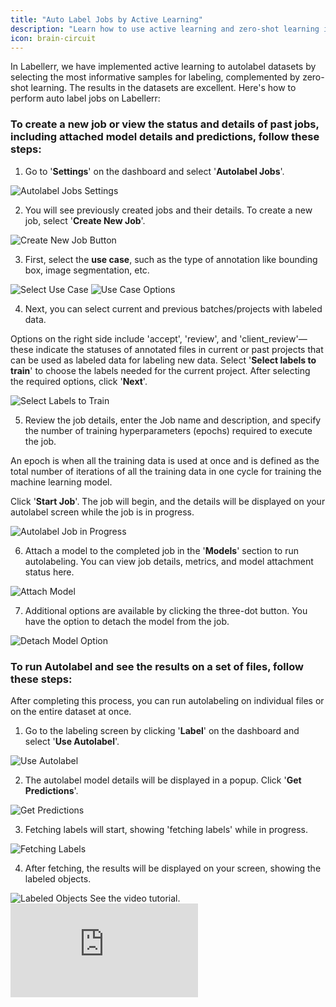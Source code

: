 ```yaml
---
title: "Auto Label Jobs by Active Learning"
description: "Learn how to use active learning and zero-shot learning in Labellerr to autolabel datasets efficiently, select informative samples, and manage auto label jobs."
icon: brain-circuit
---
```


In Labellerr, we have implemented active learning to autolabel datasets by selecting the most informative samples for labeling, complemented by zero-shot learning. The results in the datasets are excellent. Here's how to perform auto label jobs on Labellerr:

### To create a new job or view the status and details of past jobs, including attached model details and predictions, follow these steps:

1.  Go to '**Settings**' on the dashboard and select '**Autolabel Jobs**'.

<Frame>
  <img src="https://cdn.labellerr.com/1%20%20Documentation/9e736296-752a-4a7c-820c-1a509ed26ddd.webp" alt="Autolabel Jobs Settings" />
</Frame>

2.  You will see previously created jobs and their details. To create a new job, select '**Create New Job**'.

<Frame>
  <img src="https://cdn.labellerr.com/1%20%20Documentation/84f58f6f-9807-4513-937e-1409c0b72d43.webp" alt="Create New Job Button" />
</Frame>

3.  First, select the **use case**, such as the type of annotation like bounding box, image segmentation, etc.

<Frame>
  <img src="https://cdn.labellerr.com/1%20%20Documentation/14d33467-0fcf-4011-8cb9-9b63584d5f51.webp" alt="Select Use Case" />
</Frame>

<Frame>
  <img src="https://cdn.labellerr.com/1%20%20Documentation/f84b3ec1-9168-437c-8abd-f39bbeec7511.webp" alt="Use Case Options" />
</Frame>

4.  Next, you can select current and previous batches/projects with labeled data.

Options on the right side include 'accept', 'review', and 'client_review'—these indicate the statuses of annotated files in current or past projects that can be used as labeled data for labeling new data. Select '**Select labels to train**' to choose the labels needed for the current project. After selecting the required options, click '**Next**'.

<Frame>
  <img src="https://cdn.labellerr.com/1%20%20Documentation/99e691a2-9e2f-4b91-b449-cb46595ab5a0.webp" alt="Select Labels to Train" />
</Frame>

5.  Review the job details, enter the Job name and description, and specify the number of training hyperparameters (epochs) required to execute the job.

<Info>
An epoch is when all the training data is used at once and is defined as the total number of iterations of all the training data in one cycle for training the machine learning model.
</Info>

Click '**Start Job**'. The job will begin, and the details will be displayed on your autolabel screen while the job is in progress.

<Frame>
  <img src="https://cdn.labellerr.com/1%20%20Documentation/9ec585bb-1518-43f3-afdc-5c5b5ab9058e.webp" alt="Autolabel Job in Progress" />
</Frame>

6.  Attach a model to the completed job in the '**Models**' section to run autolabeling. You can view job details, metrics, and model attachment status here.

<Frame>
  <img src="https://cdn.labellerr.com/1%20%20Documentation/733417f9-c7a8-4e2a-b7a1-1d4293dade4a.webp" alt="Attach Model" />
</Frame>

7.  Additional options are available by clicking the three-dot button. You have the option to detach the model from the job.

<Frame>
  <img src="https://cdn.labellerr.com/1%20%20Documentation/8e8515b0-673a-4373-9ddf-127ea130346a.webp" alt="Detach Model Option" />
</Frame>

### To run Autolabel and see the results on a set of files, follow these steps:

After completing this process, you can run autolabeling on individual files or on the entire dataset at once.

1.  Go to the labeling screen by clicking '**Label**' on the dashboard and select '**Use Autolabel**'.

<Frame>
  <img src="https://cdn.labellerr.com/1%20%20Documentation/ac5e09f6-8e97-4d70-ad98-785d172cc630.webp" alt="Use Autolabel" />
</Frame>

2.  The autolabel model details will be displayed in a popup. Click '**Get Predictions**'.

<Frame>
  <img src="https://cdn.labellerr.com/1%20%20Documentation/9d7f0090-aff0-45ae-abac-4e086a18e712.webp" alt="Get Predictions" />
</Frame>

3.  Fetching labels will start, showing 'fetching labels' while in progress.

<Frame>
  <img src="https://cdn.labellerr.com/1%20%20Documentation/ca4acfd0-603b-4f12-baef-b818fefcd57c.webp" alt="Fetching Labels" />
</Frame>

4.  After fetching, the results will be displayed on your screen, showing the labeled objects.

<Frame>
  <img src="https://cdn.labellerr.com/1%20%20Documentation/336756df-7842-436b-8a97-131aec370316.webp" alt="Labeled Objects" />
</Frame>

<Note>
See the video tutorial.
<iframe 
  className="w-full aspect-video rounded-xl" 
  src="https://www.youtube.com/embed/lAYu-ewIhTE" 
  title="Boost Data Annotation Accuracy and Efficiency with Labellerr&#39;s Active Learning Feature" 
  frameborder="0" 
  allowfullscreen>
</iframe>
</Note>
